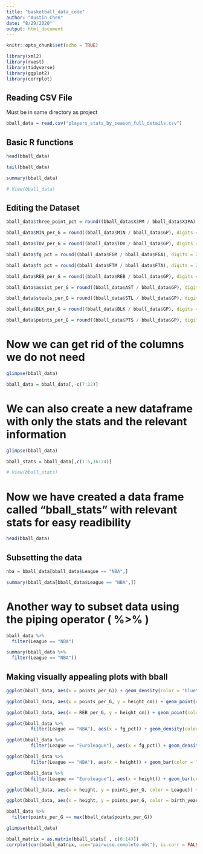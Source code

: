 ```yaml
---
title: "basketball_data_code"
author: "Austin Chen"
date: "8/29/2020"
output: html_document
---
```


```r
knitr::opts_chunk$set(echo = TRUE)
```

```r
library(xml2)
library(rvest)
library(tidyverse)
library(ggplot2)
library(corrplot)
```
## Reading CSV File
Must be in same directory as project
```r
bball_data = read.csv("players_stats_by_season_full_details.csv")
```




## Basic R functions
```r
head(bball_data)
```

```r
tail(bball_data)
```
```r
summary(bball_data)
```

```r
# View(bball_data)
```

## Editing the Dataset
```r
bball_data$three_point_pct = round((bball_data$X3PM / bball_data$X3PA), digits = 2)
```

```r
bball_data$MIN_per_G = round((bball_data$MIN / bball_data$GP), digits = 2)
```

```r
bball_data$TOV_per_G = round((bball_data$TOV / bball_data$GP), digits = 2)
```


```r
bball_data$fg_pct = round((bball_data$FGM / bball_data$FGA), digits = 2)
```

```r
bball_data$ft_pct = round((bball_data$FTM / bball_data$FTA), digits = 2)
```

```r
bball_data$REB_per_G = round((bball_data$REB / bball_data$GP), digits = 2)
```

```r
bball_data$assist_per_G = round((bball_data$AST / bball_data$GP), digits = 2)
```

```r
bball_data$steals_per_G = round((bball_data$STL / bball_data$GP), digits = 2)
```

```r
bball_data$BLK_per_G = round((bball_data$BLK / bball_data$GP), digits = 2)
```

```r
bball_data$points_per_G = round((bball_data$PTS / bball_data$GP), digits = 2)
```

# Now we can get rid of the columns we do not need
```r
glimpse(bball_data)
```

```r
bball_data = bball_data[,-c(7:22)]
```

# We can also create a new dataframe with only the stats and the relevant information
```r
glimpse(bball_data)
```


```r
bball_stats = bball_data[,c(1:5,16:24)]
```

```r
# View(bball_stats)
```

# Now we have created a data frame called "bball_stats" with relevant stats for easy readibility

```r
head(bball_data)
```



## Subsetting the data


```r
nba = bball_data[bball_data$League == "NBA",]
```

```r
summary(bball_data[bball_data$League == "NBA",])
```
# Another way to subset data using the piping operator ( %>% )


```r
bball_data %>% 
  filter(League == "NBA")
```


```r
summary(bball_data %>% 
  filter(League == "NBA"))
```

## Making visually appealing plots with bball

```r
ggplot(bball_data, aes(x = points_per_G)) + geom_density(color = "blue") + ggtitle("Points Per Game Density")
```


```r
ggplot(bball_data, aes(x = points_per_G, y = height_cm)) + geom_point(color = "orange") + ggtitle("Relationship between height and points per game")
```

```r
ggplot(bball_data, aes(x = REB_per_G, y = height_cm)) + geom_point(color = "green") + ggtitle("Relationship between height and points per game")
```
```r
ggplot(bball_data %>% 
         filter(League == "NBA"), aes(x = fg_pct)) + geom_density(color = "purple") + ggtitle("NBA fg_pct distribution")
```

```r
ggplot(bball_data %>% 
         filter(League == "Euroleague"), aes(x = fg_pct)) + geom_density(color = "turquoise") + ggtitle("Euroleague fg_pct distribution")
```
```r
ggplot(bball_data %>% 
         filter(League == "NBA"), aes(x = height)) + geom_bar(color = "red") + ggtitle("NBA height Distribution")
```

```r
ggplot(bball_data %>% 
         filter(League == "Euroleague"), aes(x = height)) + geom_bar(color = "red") + ggtitle("Euroleague height Distribution")
```
```r
ggplot(bball_data, aes(x = height, y = points_per_G, color = League)) + geom_point() + ggtitle("Height vs PPG for all leagues")
```
```r
ggplot(bball_data, aes(x = height, y = points_per_G, color = birth_year)) + geom_point() + ggtitle("Height vs PPG for all leagues")
```

```r
bball_data %>% 
  filter(points_per_G == max(bball_data$points_per_G))
```

```r
glimpse(bball_data)
```
```r
bball_matrix = as.matrix(bball_stats[ , c(6:14)])
corrplot(cor(bball_matrix, use="pairwise.complete.obs"), is.corr = FALSE, method = "circle", type = "upper")
```


